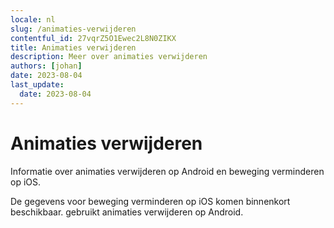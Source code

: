 ```yaml
---
locale: nl
slug: /animaties-verwijderen
contentful_id: 27vqrZ5O1Ewec2L8N0ZIKX
title: Animaties verwijderen
description: Meer over animaties verwijderen
authors: [johan]
date: 2023-08-04
last_update:
  date: 2023-08-04
---
```


# Animaties verwijderen

Informatie over animaties verwijderen op Android en beweging verminderen op iOS.

<TwoColumnBlock>
  <LeftColumn>
    <ColumnRow>
      <TextBlock showBackgroundColor={true}>
        De gegevens voor beweging verminderen op iOS komen binnenkort beschikbaar.
        <CustomLink
          url="/nl/stats/animaties-verwijderen"
          label="Meer over animaties verwijderen"
          external={false}
          appearance="link"
        />
      </TextBlock>
    </ColumnRow>
  </LeftColumn>
  <RightColumn>
    <ColumnRow>
      <PercentageBlock
        metrics={[
          { title: 'Animaties verwijderen', key: 'android-accessibility_is_animation_disabled-true', isPercentage: true }
        ]}
        label="Meer over animaties verwijderen"
        url="/nl/stats/animaties-verwijderen">
        gebruikt animaties verwijderen op Android.
      </PercentageBlock>
    </ColumnRow>
  </RightColumn>
</TwoColumnBlock>
